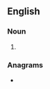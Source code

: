 ==English==

===Noun===
{{head|en|noun form}}

# {{plural of|en|cithara}}

===Anagrams===
* {{anagrams|en|a=aachiirt|atrichia}}